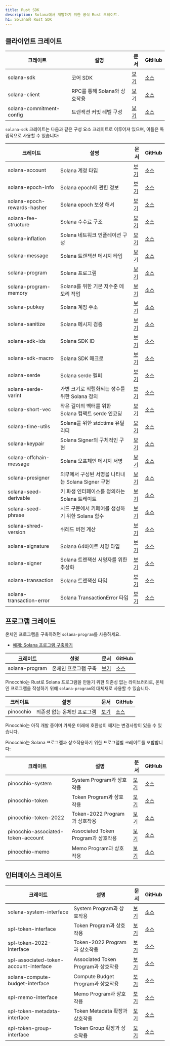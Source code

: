 ```yaml
---
title: Rust SDK
description: Solana에서 개발하기 위한 공식 Rust 크레이트.
h1: Solana용 Rust SDK
---
```


## 클라이언트 크레이트

| 크레이트                 | 설명                         | 문서                                              | GitHub                                                                       |
| ------------------------ | ---------------------------- | ------------------------------------------------- | ---------------------------------------------------------------------------- |
| solana-sdk               | 코어 SDK                     | [보기](https://docs.rs/solana-sdk/)               | [소스](https://github.com/anza-xyz/solana-sdk/tree/master/sdk)               |
| solana-client            | RPC를 통해 Solana와 상호작용 | [보기](https://docs.rs/solana-client/)            | [소스](https://github.com/anza-xyz/agave/tree/master/client)                 |
| solana-commitment-config | 트랜잭션 커밋 레벨 구성      | [보기](https://docs.rs/solana-commitment-config/) | [소스](https://github.com/anza-xyz/solana-sdk/tree/master/commitment-config) |

`solana-sdk` 크레이트는 다음과 같은 구성 요소 크레이트로 이루어져 있으며, 이들은
독립적으로 사용할 수 있습니다:

| 크레이트                    | 설명                                               | 문서                                                 | GitHub                                                                          |
| --------------------------- | -------------------------------------------------- | ---------------------------------------------------- | ------------------------------------------------------------------------------- |
| solana-account              | Solana 계정 타입                                   | [보기](https://docs.rs/solana-account/)              | [소스](https://github.com/anza-xyz/solana-sdk/tree/master/account)              |
| solana-epoch-info           | Solana epoch에 관한 정보                           | [보기](https://docs.rs/solana-epoch-info/)           | [소스](https://github.com/anza-xyz/solana-sdk/tree/master/epoch-info)           |
| solana-epoch-rewards-hasher | Solana epoch 보상 해셔                             | [보기](https://docs.rs/solana-epoch-rewards-hasher/) | [소스](https://github.com/anza-xyz/solana-sdk/tree/master/epoch-rewards-hasher) |
| solana-fee-structure        | Solana 수수료 구조                                 | [보기](https://docs.rs/solana-fee-structure/)        | [소스](https://github.com/anza-xyz/solana-sdk/tree/master/fee-structure)        |
| solana-inflation            | Solana 네트워크 인플레이션 구성                    | [보기](https://docs.rs/solana-inflation/)            | [소스](https://github.com/anza-xyz/solana-sdk/tree/master/inflation)            |
| solana-message              | Solana 트랜잭션 메시지 타입                        | [보기](https://docs.rs/solana-message/)              | [소스](https://github.com/anza-xyz/solana-sdk/tree/master/message)              |
| solana-program              | Solana 프로그램                                    | [보기](https://docs.rs/solana-program/)              | [소스](https://github.com/anza-xyz/solana-sdk/tree/master/program)              |
| solana-program-memory       | Solana를 위한 기본 저수준 메모리 작업              | [보기](https://docs.rs/solana-program-memory/)       | [소스](https://github.com/anza-xyz/solana-sdk/tree/master/program-memory)       |
| solana-pubkey               | Solana 계정 주소                                   | [보기](https://docs.rs/solana-pubkey/)               | [소스](https://github.com/anza-xyz/solana-sdk/tree/master/pubkey)               |
| solana-sanitize             | Solana 메시지 검증                                 | [보기](https://docs.rs/solana-sanitize/)             | [소스](https://github.com/anza-xyz/solana-sdk/tree/master/sanitize)             |
| solana-sdk-ids              | Solana SDK ID                                      | [보기](https://docs.rs/solana-sdk-ids/)              | [소스](https://github.com/anza-xyz/solana-sdk/tree/master/sdk-ids)              |
| solana-sdk-macro            | Solana SDK 매크로                                  | [보기](https://docs.rs/solana-sdk-macro/)            | [소스](https://github.com/anza-xyz/solana-sdk/tree/master/sdk-macro)            |
| solana-serde                | Solana serde 헬퍼                                  | [보기](https://docs.rs/solana-serde/)                | [소스](https://github.com/anza-xyz/solana-sdk/tree/master/serde)                |
| solana-serde-varint         | 가변 크기로 직렬화되는 정수를 위한 Solana 정의     | [보기](https://docs.rs/solana-serde-varint/)         | [소스](https://github.com/anza-xyz/solana-sdk/tree/master/serde-varint)         |
| solana-short-vec            | 작은 길이의 벡터를 위한 Solana 컴팩트 serde 인코딩 | [보기](https://docs.rs/solana-short-vec/)            | [소스](https://github.com/anza-xyz/solana-sdk/tree/master/short-vec)            |
| solana-time-utils           | Solana를 위한 std::time 유틸리티                   | [보기](https://docs.rs/solana-time-utils/)           | [소스](https://github.com/anza-xyz/solana-sdk/tree/master/time-utils)           |
| solana-keypair              | Solana Signer의 구체적인 구현                      | [보기](https://docs.rs/solana-keypair/)              | [소스](https://github.com/anza-xyz/solana-sdk/tree/master/keypair)              |
| solana-offchain-message     | Solana 오프체인 메시지 서명                        | [보기](https://docs.rs/solana-offchain-message/)     | [소스](https://github.com/anza-xyz/solana-sdk/tree/master/offchain-message)     |
| solana-presigner            | 외부에서 구성된 서명을 나타내는 Solana Signer 구현 | [보기](https://docs.rs/solana-presigner/)            | [소스](https://github.com/anza-xyz/solana-sdk/tree/master/presigner)            |
| solana-seed-derivable       | 키 파생 인터페이스를 정의하는 Solana 트레이트      | [보기](https://docs.rs/solana-seed-derivable/)       | [소스](https://github.com/anza-xyz/solana-sdk/tree/master/seed-derivable)       |
| solana-seed-phrase          | 시드 구문에서 키페어를 생성하기 위한 Solana 함수   | [보기](https://docs.rs/solana-seed-phrase/)          | [소스](https://github.com/anza-xyz/solana-sdk/tree/master/seed-phrase)          |
| solana-shred-version        | 쉬레드 버전 계산                                   | [보기](https://docs.rs/solana-shred-version/)        | [소스](https://github.com/anza-xyz/solana-sdk/tree/master/shred-version)        |
| solana-signature            | Solana 64바이트 서명 타입                          | [보기](https://docs.rs/solana-signature/)            | [소스](https://github.com/anza-xyz/solana-sdk/tree/master/signature)            |
| solana-signer               | Solana 트랜잭션 서명자를 위한 추상화               | [보기](https://docs.rs/solana-signer/)               | [소스](https://github.com/anza-xyz/solana-sdk/tree/master/signer)               |
| solana-transaction          | Solana 트랜잭션 타입                               | [보기](https://docs.rs/solana-transaction/)          | [소스](https://github.com/anza-xyz/solana-sdk/tree/master/transaction)          |
| solana-transaction-error    | Solana TransactionError 타입                       | [보기](https://docs.rs/solana-transaction-error/)    | [소스](https://github.com/anza-xyz/solana-sdk/tree/master/transaction-error)    |

## 프로그램 크레이트

온체인 프로그램을 구축하려면 `solana-program`를 사용하세요.

- [예제: Solana 프로그램 구축하기](/docs/programs/rust)

| 크레이트       | 설명                 | 문서                                   | GitHub                                                             |
| -------------- | -------------------- | -------------------------------------- | ------------------------------------------------------------------ |
| solana-program | 온체인 프로그램 구축 | [보기](https://docs.rs/solana-program) | [소스](https://github.com/anza-xyz/solana-sdk/tree/master/program) |

Pinocchio는 Rust로 Solana 프로그램을 만들기 위한 의존성 없는 라이브러리로,
온체인 프로그램을 작성하기 위해 `solana-program`의 대체재로 사용할 수 있습니다.

| 크레이트  | 설명                        | 문서                              | GitHub                                        |
| --------- | --------------------------- | --------------------------------- | --------------------------------------------- |
| pinocchio | 의존성 없는 온체인 프로그램 | [보기](https://docs.rs/pinocchio) | [소스](https://github.com/anza-xyz/pinocchio) |

<Callout type="warn">
  Pinocchio는 아직 개발 중이며 가까운 미래에 호환성이 깨지는 변경사항이 있을 수
  있습니다.
</Callout>

Pinocchio는 Solana 프로그램과 상호작용하기 위한 프로그램별 크레이트를
포함합니다:

| 크레이트                           | 설명                                | 문서                                                        | GitHub                                                                                    |
| ---------------------------------- | ----------------------------------- | ----------------------------------------------------------- | ----------------------------------------------------------------------------------------- |
| pinocchio-system                   | System Program과 상호작용           | [보기](https://docs.rs/pinocchio-system/)                   | [소스](https://github.com/anza-xyz/pinocchio/tree/main/programs/system)                   |
| pinocchio-token                    | Token Program과 상호작용            | [보기](https://docs.rs/pinocchio-token/)                    | [소스](https://github.com/anza-xyz/pinocchio/tree/main/programs/token)                    |
| pinocchio-token-2022               | Token-2022 Program과 상호작용       | [보기](https://docs.rs/pinocchio-token-2022/)               | [소스](https://github.com/anza-xyz/pinocchio/tree/main/programs/token-2022)               |
| pinocchio-associated-token-account | Associated Token Program과 상호작용 | [보기](https://docs.rs/pinocchio-associated-token-account/) | [소스](https://github.com/anza-xyz/pinocchio/tree/main/programs/associated-token-account) |
| pinocchio-memo                     | Memo Program과 상호작용             | [보기](https://docs.rs/pinocchio-memo/)                     | [소스](https://github.com/anza-xyz/pinocchio/tree/main/programs/memo)                     |

## 인터페이스 크레이트

| 크레이트                               | 설명                                | 문서                                                            | GitHub                                                                                 |
| -------------------------------------- | ----------------------------------- | --------------------------------------------------------------- | -------------------------------------------------------------------------------------- |
| solana-system-interface                | System Program과 상호작용           | [보기](https://docs.rs/solana-system-interface/)                | [소스](https://github.com/anza-xyz/solana-sdk/tree/master/system-interface)            |
| spl-token-interface                    | Token Program과 상호작용            | [보기](https://docs.rs/spl-token-interface/)                    | [소스](https://github.com/solana-program/token/tree/main/interface)                    |
| spl-token-2022-interface               | Token-2022 Program과 상호작용       | [보기](https://docs.rs/spl-token-2022-interface/)               | [소스](https://github.com/solana-program/token-2022/tree/main/interface)               |
| spl-associated-token-account-interface | Associated Token Program과 상호작용 | [보기](https://docs.rs/spl-associated-token-account-interface/) | [소스](https://github.com/solana-program/associated-token-account/tree/main/interface) |
| solana-compute-budget-interface        | Compute Budget Program과 상호작용   | [보기](https://docs.rs/solana-compute-budget-interface/)        | [소스](https://github.com/anza-xyz/solana-sdk/tree/master/compute-budget-interface)    |
| spl-memo-interface                     | Memo Program과 상호작용             | [보기](https://docs.rs/spl-memo-interface/)                     | [소스](https://github.com/solana-program/memo/tree/main/interface)                     |
| spl-token-metadata-interface           | Token Metadata 확장과 상호작용      | [보기](https://docs.rs/spl-token-metadata-interface/)           | [소스](https://github.com/solana-program/token-metadata/tree/main/interface)           |
| spl-token-group-interface              | Token Group 확장과 상호작용         | [보기](https://docs.rs/spl-token-group-interface/)              | [소스](https://github.com/solana-program/token-group/tree/main/interface)              |
